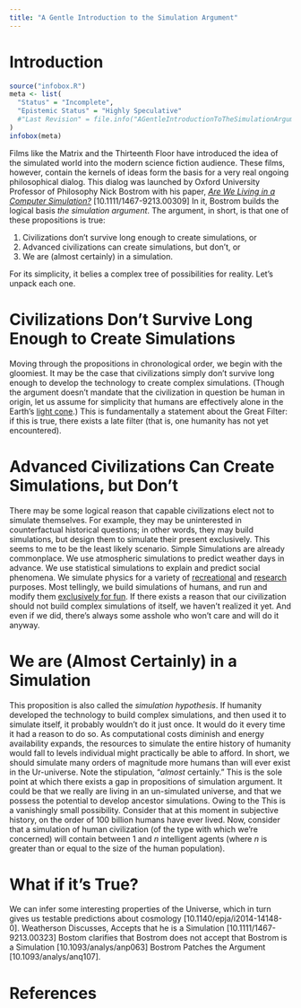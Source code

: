 ```yaml
---
title: "A Gentle Introduction to the Simulation Argument"
---
```


# Introduction

```r
source("infobox.R")
meta <- list(
  "Status" = "Incomplete",
  "Epistemic Status" = "Highly Speculative"
  #"Last Revision" = file.info("AGentleIntroductionToTheSimulationArgument.Rmd")$mtime
)
infobox(meta)
```

Films like the Matrix and the Thirteenth Floor have introduced the idea of the simulated world into the modern science fiction audience. These films, however, contain the kernels of ideas form the basis for a very real ongoing philosophical dialog. This dialog was launched by Oxford University Professor of Philosophy Nick Bostrom with his paper, _[Are We Living in a Computer Simulation?](http://simulation-argument.com/)_ [10.1111/1467-9213.00309] In it, Bostrom builds the logical basis _the simulation argument_. The argument, in short, is that one of these propositions is true:

1.  Civilizations don't survive long enough to create simulations, or
2.  Advanced civilizations can create simulations, but don't, or
3.  We are (almost certainly) in a simulation.

For its simplicity, it belies a complex tree of possibilities for reality. Let's unpack each one.

# Civilizations Don't Survive Long Enough to Create Simulations

Moving through the propositions in chronological order, we begin with the gloomiest. It may be the case that civilizations simply don't survive long enough to develop the technology to create complex simulations. (Though the argument doesn't mandate that the civilization in question be human in origin, let us assume for simplicity that humans are effectively alone in the Earth's [light cone](https://en.wikipedia.org/wiki/Light_cone).) This is fundamentally a statement about the Great Filter: if this is true, there exists a late filter (that is, one humanity has not yet encountered).

# Advanced Civilizations Can Create Simulations, but Don't

There may be some logical reason that capable civilizations elect not to simulate themselves. For example, they may be uninterested in counterfactual historical questions; in other words, they may build simulations, but design them to simulate their present exclusively. This seems to me to be the least likely scenario. Simple Simulations are already commonplace. We use atmospheric simulations to predict weather days in advance. We use statistical simulations to explain and predict social phenomena. We simulate physics for a variety of [recreational](http://universesandbox.com/) and [research](http://www.fromquarkstoquasars.com/researchers-model-birth-of-universe-in-mega-cosmological-simulation/) purposes. Most tellingly, we build simulations of humans, and run and modify them [exclusively for fun](http://www.thesims.com/). If there exists a reason that our civilization should not build complex simulations of itself, we haven't realized it yet. And even if we did, there's always some asshole who won't care and will do it anyway.

# We are (Almost Certainly) in a Simulation

This proposition is also called the _simulation hypothesis_. If humanity developed the technology to build complex simulations, and then used it to simulate itself, it probably wouldn't do it just once. It would do it every time it had a reason to do so. As computational costs diminish and energy availability expands, the resources to simulate the entire history of humanity would fall to levels individual might practically be able to afford. In short, we should simulate many orders of magnitude more humans than will ever exist in the Ur-universe. Note the stipulation, "_almost_ certainly." This is the sole point at which there exists a gap in propositions of simulation argument. It could be that we really are living in an un-simulated universe, and that we possess the potential to develop ancestor simulations. Owing to the This is a vanishingly small possibility. Consider that at this moment in subjective history, on the order of 100 billion humans have ever lived. Now, consider that a simulation of human civilization (of the type with which we're concerned) will contain between 1 and _n_ intelligent agents (where _n_ is greater than or equal to the size of the human population).

# What if it's True?

We can infer some interesting properties of the Universe, which in turn gives us testable predictions about cosmology [10.1140/epja/i2014-14148-0]. Weatherson Discusses, Accepts that he is a Simulation [10.1111/1467-9213.00323] Bostom clarifies that Bostrom does not accept that Bostrom is a Simulation [10.1093/analys/anp063] Bostrom Patches the Argument [10.1093/analys/anq107].

# References
